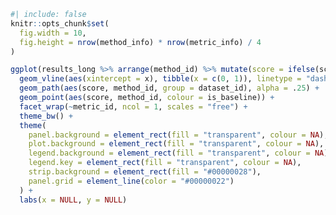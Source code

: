 ```r
#| include: false
knitr::opts_chunk$set(
  fig.width = 10,
  fig.height = nrow(method_info) * nrow(metric_info) / 4
)
```

```r
ggplot(results_long %>% arrange(method_id) %>% mutate(score = ifelse(score > 2, Inf, ifelse(score < -1, -Inf, score)))) +
  geom_vline(aes(xintercept = x), tibble(x = c(0, 1)), linetype = "dashed", alpha = .7, colour = "black") +
  geom_path(aes(score, method_id, group = dataset_id), alpha = .25) +
  geom_point(aes(score, method_id, colour = is_baseline)) +
  facet_wrap(~metric_id, ncol = 1, scales = "free") +
  theme_bw() +
  theme(
    panel.background = element_rect(fill = "transparent", colour = NA),
    plot.background = element_rect(fill = "transparent", colour = NA),
    legend.background = element_rect(fill = "transparent", colour = NA),
    legend.key = element_rect(fill = "transparent", colour = NA),
    strip.background = element_rect(fill = "#00000028"),
    panel.grid = element_line(color = "#00000022")
  ) +
  labs(x = NULL, y = NULL)
```
